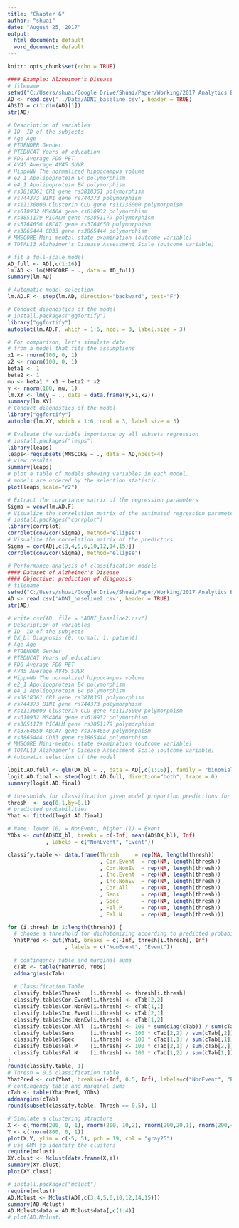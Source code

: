 ```yaml
---
title: "Chapter 6"
author: "shuai"
date: "August 25, 2017"
output:
  html_document: default
  word_document: default
---
```


```r
knitr::opts_chunk$set(echo = TRUE)
```

```r
#### Example: Alzheimer's Disease
# filename
setwd("C:/Users/shuai/Google Drive/Shuai/Paper/Working/2017 Analytics Book/analytics book/data/ADNI")
AD <- read.csv('../Data/ADNI_baseline.csv', header = TRUE)
AD$ID = c(1:dim(AD)[1])
str(AD)
```

```r
# Description of variables
# ID  ID of the subjects
# Age Age
# PTGENDER Gender
# PTEDUCAT Years of education
# FDG Average FDG-PET
# AV45 Average AV45 SUVR
# HippoNV The normalized hippocampus volume
# e2_1 Apolipoprotein E4 polymorphism
# e4_1 Apolipoprotein E4 polymorphism
# rs3818361 CR1 gene rs3818361 polymorphism
# rs744373 BIN1 gene rs744373 polymorphism
# rs11136000 Clusterin CLU gene rs11136000 polymorphism
# rs610932 MS4A6A gene rs610932 polymorphism
# rs3851179 PICALM gene rs3851179 polymorphism
# rs3764650 ABCA7 gene rs3764650 polymorphism
# rs3865444 CD33 gene rs3865444 polymorphism
# MMSCORE Mini-mental state examination (outcome variable)
# TOTAL13 Alzheimer's Disease Assessment Scale (outcome variable)
```

```r
# fit a full-scale model
AD_full <- AD[,c(1:16)]
lm.AD <- lm(MMSCORE ~ ., data = AD_full)
summary(lm.AD)

# Automatic model selection
lm.AD.F <- step(lm.AD, direction="backward", test="F")

# Conduct diagnostics of the model
# install.packages("ggfortify")
library("ggfortify")
autoplot(lm.AD.F, which = 1:6, ncol = 3, label.size = 3)
```

```r
# For comparison, let's simulate data 
# from a model that fits the assumptions
x1 <- rnorm(100, 0, 1)
x2 <- rnorm(100, 0, 1)
beta1 <- 1
beta2 <- 1
mu <- beta1 * x1 + beta2 * x2
y <- rnorm(100, mu, 1)
lm.XY <- lm(y ~ ., data = data.frame(y,x1,x2))
summary(lm.XY)
# Conduct diagnostics of the model
library("ggfortify")
autoplot(lm.XY, which = 1:6, ncol = 3, label.size = 3)
```

```r
# Evaluate the variable importance by all subsets regression
# install.packages("leaps")
library(leaps)
leaps<-regsubsets(MMSCORE ~ ., data = AD,nbest=4)
# view results 
summary(leaps)
# plot a table of models showing variables in each model.
# models are ordered by the selection statistic.
plot(leaps,scale="r2")
```

```r
# Extract the covariance matrix of the regression parameters
Sigma = vcov(lm.AD.F)
# Visualize the correlation matrix of the estimated regression parameters
# install.packages("corrplot")
library(corrplot)
corrplot(cov2cor(Sigma), method="ellipse")
# Visualize the correlation matrix of the predictors
Sigma = cor(AD[,c(3,4,5,6,10,12,14,15)])
corrplot(cov2cor(Sigma), method="ellipse")
```

```r
# Performance analysis of classification models
#### Dataset of Alzheimer's Disease 
#### Objective: prediction of diagnosis 
# filename
setwd("C:/Users/shuai/Google Drive/Shuai/Paper/Working/2017 Analytics Book/analytics book/data/ADNI")
AD <- read.csv('ADNI_baseline2.csv', header = TRUE)
str(AD)
```

```r
# write.csv(AD, file = "ADNI_baseline2.csv")
# Description of variables
# ID  ID of the subjects
# DX_bl Diagnosis (0: normal; 1: patient)
# Age Age
# PTGENDER Gender
# PTEDUCAT Years of education
# FDG Average FDG-PET
# AV45 Average AV45 SUVR
# HippoNV The normalized hippocampus volume
# e2_1 Apolipoprotein E4 polymorphism
# e4_1 Apolipoprotein E4 polymorphism
# rs3818361 CR1 gene rs3818361 polymorphism
# rs744373 BIN1 gene rs744373 polymorphism
# rs11136000 Clusterin CLU gene rs11136000 polymorphism
# rs610932 MS4A6A gene rs610932 polymorphism
# rs3851179 PICALM gene rs3851179 polymorphism
# rs3764650 ABCA7 gene rs3764650 polymorphism
# rs3865444 CD33 gene rs3865444 polymorphism
# MMSCORE Mini-mental state examination (outcome variable)
# TOTAL13 Alzheimer's Disease Assessment Scale (outcome variable)
# Automatic selection of the model
```



```r
logit.AD.full <- glm(DX_bl ~ ., data = AD[,c(1:16)], family = "binomial")
logit.AD.final <- step(logit.AD.full, direction="both", trace = 0)
summary(logit.AD.final)
```

```r
# thresholds for classification given model proportion predictions for each observation
thresh  <- seq(0,1,by=0.1)
# predicted probabilities
Yhat <- fitted(logit.AD.final)

# Name: lower (0) = NonEvent, higher (1) = Event
YObs <- cut(AD$DX_bl, breaks = c(-Inf, mean(AD$DX_bl), Inf)
            , labels = c("NonEvent", "Event"))

classify.table <- data.frame(Thresh     = rep(NA, length(thresh))
                             , Cor.Event  = rep(NA, length(thresh))
                             , Cor.NonEv  = rep(NA, length(thresh))
                             , Inc.Event  = rep(NA, length(thresh))
                             , Inc.NonEv  = rep(NA, length(thresh))
                             , Cor.All    = rep(NA, length(thresh))
                             , Sens       = rep(NA, length(thresh))
                             , Spec       = rep(NA, length(thresh))
                             , Fal.P      = rep(NA, length(thresh))
                             , Fal.N      = rep(NA, length(thresh)))

for (i.thresh in 1:length(thresh)) {
  # choose a threshold for dichotomizing according to predicted probability
  YhatPred <- cut(Yhat, breaks = c(-Inf, thresh[i.thresh], Inf)
                  , labels = c("NonEvent", "Event"))
  
  # contingency table and marginal sums
  cTab <- table(YhatPred, YObs)
  addmargins(cTab)
  
  # Classification Table
  classify.table$Thresh   [i.thresh] <- thresh[i.thresh]                  # Prob.Level
  classify.table$Cor.Event[i.thresh] <- cTab[2,2]                         # Correct.Event
  classify.table$Cor.NonEv[i.thresh] <- cTab[1,1]                         # Correct.NonEvent
  classify.table$Inc.Event[i.thresh] <- cTab[2,1]                         # Incorrect.Event
  classify.table$Inc.NonEv[i.thresh] <- cTab[1,2]                         # Incorrect.NonEvent
  classify.table$Cor.All  [i.thresh] <- 100 * sum(diag(cTab)) / sum(cTab) # Correct.Overall
  classify.table$Sens     [i.thresh] <- 100 * cTab[2,2] / sum(cTab[,2])   # Sensitivity
  classify.table$Spec     [i.thresh] <- 100 * cTab[1,1] / sum(cTab[,1])   # Specificity
  classify.table$Fal.P    [i.thresh] <- 100 * cTab[2,1] / sum(cTab[2,])   # False.Pos
  classify.table$Fal.N    [i.thresh] <- 100 * cTab[1,2] / sum(cTab[1,])   # False.Neg
}
round(classify.table, 1)
# Thresh = 0.5 classification table
YhatPred <- cut(Yhat, breaks=c(-Inf, 0.5, Inf), labels=c("NonEvent", "Event"))
# contingency table and marginal sums
cTab <- table(YhatPred, YObs)
addmargins(cTab)
round(subset(classify.table, Thresh == 0.5), 1)
```

```r
# Simulate a clustering structure
X <- c(rnorm(200, 0, 1), rnorm(200, 10,2), rnorm(200,20,1), rnorm(200,40, 2))
Y <- c(rnorm(800, 0, 1))
plot(X,Y, ylim = c(-5, 5), pch = 19, col = "gray25")
# use GMM to identify the clusters
require(mclust)
XY.clust <- Mclust(data.frame(X,Y))
summary(XY.clust)
plot(XY.clust)
```

```r
# install.packages("mclust")
require(mclust)
AD.Mclust <- Mclust(AD[,c(3,4,5,6,10,12,14,15)])
summary(AD.Mclust)
AD.Mclust$data = AD.Mclust$data[,c(1:4)]
# plot(AD.Mclust)
```